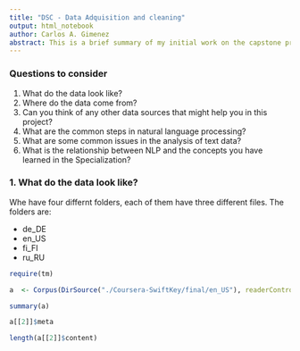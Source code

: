 ```yaml
---
title: "DSC - Data Adquisition and cleaning"
output: html_notebook
author: Carlos A. Gimenez
abstract: This is a brief summary of my initial work on the capstone project for the Coursera/Johns Hopkins University Data Science specialization. The goals of this project are to create a predictive model of the word most likely to follow an English prefix of length n, and to use this model in an interactive application that predicts the next word a user will type SwiftKey and similar predictive-typing applications.
---
```




### Questions to consider


1. What do the data look like?
2. Where do the data come from?
3. Can you think of any other data sources that might help you in this project?
4. What are the common steps in natural language processing?
5. What are some common issues in the analysis of text data?
6. What is the relationship between NLP and the concepts you have learned in the Specialization?


### 1. What do the data look like?

Whe have four differnt folders, each of them have three different files. The folders are:

* de_DE
* en_US
* fi_FI
* ru_RU



```r
require(tm)
```


```r
a  <- Corpus(DirSource("./Coursera-SwiftKey/final/en_US"), readerControl = list( reader=readPlain, language = "en"))
```
```r
summary(a)
```
```r
a[[2]]$meta
```
```r
length(a[[2]]$content)
```


